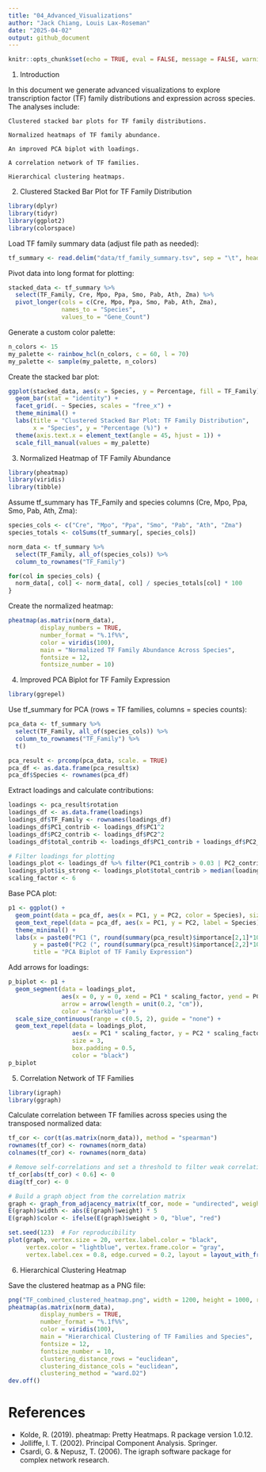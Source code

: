 ```yaml
---
title: "04_Advanced_Visualizations"
author: "Jack Chiang, Louis Lax-Roseman"
date: "2025-04-02"
output: github_document
---
```


```r
knitr::opts_chunk$set(echo = TRUE, eval = FALSE, message = FALSE, warning = FALSE)
```

1. Introduction

In this document we generate advanced visualizations to explore transcription factor (TF) family distributions and expression across species. The analyses include:

    Clustered stacked bar plots for TF family distributions.

    Normalized heatmaps of TF family abundance.

    An improved PCA biplot with loadings.

    A correlation network of TF families.

    Hierarchical clustering heatmaps.
  

2. Clustered Stacked Bar Plot for TF Family Distribution

```r
library(dplyr)
library(tidyr)
library(ggplot2)
library(colorspace)


```

Load TF family summary data (adjust file path as needed):

```r
tf_summary <- read.delim("data/tf_family_summary.tsv", sep = "\t", header = TRUE)

```

Pivot data into long format for plotting:

```r
stacked_data <- tf_summary %>%
  select(TF_Family, Cre, Mpo, Ppa, Smo, Pab, Ath, Zma) %>%
  pivot_longer(cols = c(Cre, Mpo, Ppa, Smo, Pab, Ath, Zma),
               names_to = "Species",
               values_to = "Gene_Count")

```

Generate a custom color palette:

```r
n_colors <- 15
my_palette <- rainbow_hcl(n_colors, c = 60, l = 70)
my_palette <- sample(my_palette, n_colors)

```
Create the stacked bar plot:

```r
ggplot(stacked_data, aes(x = Species, y = Percentage, fill = TF_Family)) +
  geom_bar(stat = "identity") +
  facet_grid(. ~ Species, scales = "free_x") +
  theme_minimal() +
  labs(title = "Clustered Stacked Bar Plot: TF Family Distribution",
       x = "Species", y = "Percentage (%)") +
  theme(axis.text.x = element_text(angle = 45, hjust = 1)) +
  scale_fill_manual(values = my_palette)

```

3. Normalized Heatmap of TF Family Abundance

```r
library(pheatmap)
library(viridis)
library(tibble)


```
Assume tf_summary has TF_Family and species columns (Cre, Mpo, Ppa, Smo, Pab, Ath, Zma):

```r
species_cols <- c("Cre", "Mpo", "Ppa", "Smo", "Pab", "Ath", "Zma")
species_totals <- colSums(tf_summary[, species_cols])

norm_data <- tf_summary %>%
  select(TF_Family, all_of(species_cols)) %>%
  column_to_rownames("TF_Family")

for(col in species_cols) {
  norm_data[, col] <- norm_data[, col] / species_totals[col] * 100
}

```
Create the normalized heatmap:
```r
pheatmap(as.matrix(norm_data),
         display_numbers = TRUE,
         number_format = "%.1f%%",
         color = viridis(100),
         main = "Normalized TF Family Abundance Across Species",
         fontsize = 12,
         fontsize_number = 10)

```

4. Improved PCA Biplot for TF Family Expression
```r
library(ggrepel)


```

Use tf_summary for PCA (rows = TF families, columns = species counts):
```r
pca_data <- tf_summary %>%
  select(TF_Family, all_of(species_cols)) %>%
  column_to_rownames("TF_Family") %>%
  t()

pca_result <- prcomp(pca_data, scale. = TRUE)
pca_df <- as.data.frame(pca_result$x)
pca_df$Species <- rownames(pca_df)


```
Extract loadings and calculate contributions:
```r
loadings <- pca_result$rotation
loadings_df <- as.data.frame(loadings)
loadings_df$TF_Family <- rownames(loadings_df)
loadings_df$PC1_contrib <- loadings_df$PC1^2
loadings_df$PC2_contrib <- loadings_df$PC2^2
loadings_df$total_contrib <- loadings_df$PC1_contrib + loadings_df$PC2_contrib

# Filter loadings for plotting
loadings_plot <- loadings_df %>% filter(PC1_contrib > 0.03 | PC2_contrib > 0.03)
loadings_plot$is_strong <- loadings_plot$total_contrib > median(loadings_plot$total_contrib)
scaling_factor <- 6


```

Base PCA plot:
```r
p1 <- ggplot() +
  geom_point(data = pca_df, aes(x = PC1, y = PC2, color = Species), size = 4) +
  geom_text_repel(data = pca_df, aes(x = PC1, y = PC2, label = Species), size = 3) +
  theme_minimal() +
  labs(x = paste0("PC1 (", round(summary(pca_result)$importance[2,1]*100, 1), "%)"),
       y = paste0("PC2 (", round(summary(pca_result)$importance[2,2]*100, 1), "%)"),
       title = "PCA Biplot of TF Family Expression")

```

Add arrows for loadings:
```r
p_biplot <- p1 +
  geom_segment(data = loadings_plot,
               aes(x = 0, y = 0, xend = PC1 * scaling_factor, yend = PC2 * scaling_factor, size = total_contrib),
               arrow = arrow(length = unit(0.2, "cm")),
               color = "darkblue") +
  scale_size_continuous(range = c(0.5, 2), guide = "none") +
  geom_text_repel(data = loadings_plot,
                  aes(x = PC1 * scaling_factor, y = PC2 * scaling_factor, label = TF_Family),
                  size = 3,
                  box.padding = 0.5,
                  color = "black")
p_biplot


```



5. Correlation Network of TF Families

```r
library(igraph)
library(ggraph)

```
Calculate correlation between TF families across species using the transposed normalized data:
```r
tf_cor <- cor(t(as.matrix(norm_data)), method = "spearman")
rownames(tf_cor) <- rownames(norm_data)
colnames(tf_cor) <- rownames(norm_data)

# Remove self-correlations and set a threshold to filter weak correlations
tf_cor[abs(tf_cor) < 0.6] <- 0
diag(tf_cor) <- 0

# Build a graph object from the correlation matrix
graph <- graph_from_adjacency_matrix(tf_cor, mode = "undirected", weighted = TRUE)
E(graph)$width <- abs(E(graph)$weight) * 5
E(graph)$color <- ifelse(E(graph)$weight > 0, "blue", "red")

set.seed(123)  # For reproducibility
plot(graph, vertex.size = 20, vertex.label.color = "black",
     vertex.color = "lightblue", vertex.frame.color = "gray",
     vertex.label.cex = 0.8, edge.curved = 0.2, layout = layout_with_fr(graph))


```

6. Hierarchical Clustering Heatmap

Save the clustered heatmap as a PNG file:

```r
png("TF_combined_clustered_heatmap.png", width = 1200, height = 1000, res = 150)
pheatmap(as.matrix(norm_data),
         display_numbers = TRUE,
         number_format = "%.1f%%",
         color = viridis(100),
         main = "Hierarchical Clustering of TF Families and Species",
         fontsize = 12,
         fontsize_number = 10,
         clustering_distance_rows = "euclidean",
         clustering_distance_cols = "euclidean",
         clustering_method = "ward.D2")
dev.off()


```

# References
- Kolde, R. (2019). pheatmap: Pretty Heatmaps. R package version 1.0.12.
- Jolliffe, I. T. (2002). Principal Component Analysis. Springer.
- Csardi, G. & Nepusz, T. (2006). The igraph software package for complex network research.


